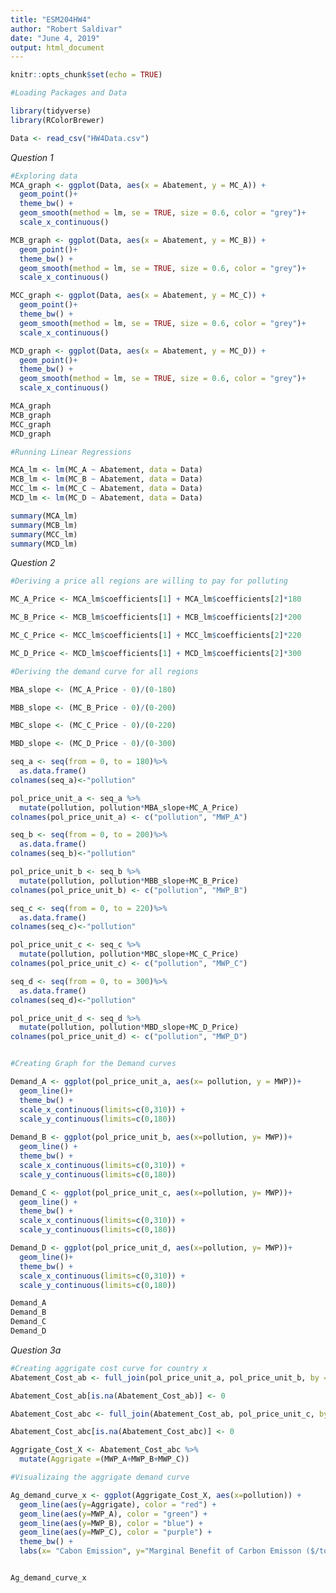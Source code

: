 ```yaml
---
title: "ESM204HW4"
author: "Robert Saldivar"
date: "June 4, 2019"
output: html_document
---
```


```r
knitr::opts_chunk$set(echo = TRUE)
```

```r
#Loading Packages and Data

library(tidyverse)
library(RColorBrewer)

Data <- read_csv("HW4Data.csv")
```

*Question 1*

```r
#Exploring data
MCA_graph <- ggplot(Data, aes(x = Abatement, y = MC_A)) + 
  geom_point()+
  theme_bw() +
  geom_smooth(method = lm, se = TRUE, size = 0.6, color = "grey")+
  scale_x_continuous()

MCB_graph <- ggplot(Data, aes(x = Abatement, y = MC_B)) + 
  geom_point()+
  theme_bw() +
  geom_smooth(method = lm, se = TRUE, size = 0.6, color = "grey")+
  scale_x_continuous()

MCC_graph <- ggplot(Data, aes(x = Abatement, y = MC_C)) + 
  geom_point()+
  theme_bw() +
  geom_smooth(method = lm, se = TRUE, size = 0.6, color = "grey")+
  scale_x_continuous()

MCD_graph <- ggplot(Data, aes(x = Abatement, y = MC_D)) + 
  geom_point()+
  theme_bw() +
  geom_smooth(method = lm, se = TRUE, size = 0.6, color = "grey")+
  scale_x_continuous()

MCA_graph
MCB_graph
MCC_graph
MCD_graph
```

```r
#Running Linear Regressions

MCA_lm <- lm(MC_A ~ Abatement, data = Data)
MCB_lm <- lm(MC_B ~ Abatement, data = Data)
MCC_lm <- lm(MC_C ~ Abatement, data = Data)
MCD_lm <- lm(MC_D ~ Abatement, data = Data)

summary(MCA_lm)
summary(MCB_lm)
summary(MCC_lm)
summary(MCD_lm)
```

*Question 2*

```r
#Deriving a price all regions are willing to pay for polluting

MC_A_Price <- MCA_lm$coefficients[1] + MCA_lm$coefficients[2]*180

MC_B_Price <- MCB_lm$coefficients[1] + MCB_lm$coefficients[2]*200

MC_C_Price <- MCC_lm$coefficients[1] + MCC_lm$coefficients[2]*220

MC_D_Price <- MCD_lm$coefficients[1] + MCD_lm$coefficients[2]*300

```

```r
#Deriving the demand curve for all regions

MBA_slope <- (MC_A_Price - 0)/(0-180)

MBB_slope <- (MC_B_Price - 0)/(0-200)

MBC_slope <- (MC_C_Price - 0)/(0-220)

MBD_slope <- (MC_D_Price - 0)/(0-300)


```

```r
seq_a <- seq(from = 0, to = 180)%>%
  as.data.frame()
colnames(seq_a)<-"pollution"

pol_price_unit_a <- seq_a %>%
  mutate(pollution, pollution*MBA_slope+MC_A_Price)
colnames(pol_price_unit_a) <- c("pollution", "MWP_A")

seq_b <- seq(from = 0, to = 200)%>%
  as.data.frame()
colnames(seq_b)<-"pollution"

pol_price_unit_b <- seq_b %>%
  mutate(pollution, pollution*MBB_slope+MC_B_Price)
colnames(pol_price_unit_b) <- c("pollution", "MWP_B")

seq_c <- seq(from = 0, to = 220)%>%
  as.data.frame()
colnames(seq_c)<-"pollution"

pol_price_unit_c <- seq_c %>%
  mutate(pollution, pollution*MBC_slope+MC_C_Price)
colnames(pol_price_unit_c) <- c("pollution", "MWP_C")

seq_d <- seq(from = 0, to = 300)%>%
  as.data.frame()
colnames(seq_d)<-"pollution"

pol_price_unit_d <- seq_d %>%
  mutate(pollution, pollution*MBD_slope+MC_D_Price)
colnames(pol_price_unit_d) <- c("pollution", "MWP_D")



```

```r
#Creating Graph for the Demand curves

Demand_A <- ggplot(pol_price_unit_a, aes(x= pollution, y = MWP))+
  geom_line()+
  theme_bw() +
  scale_x_continuous(limits=c(0,310)) +
  scale_y_continuous(limits=c(0,180))
  
Demand_B <- ggplot(pol_price_unit_b, aes(x=pollution, y= MWP))+
  geom_line() +
  theme_bw() +
  scale_x_continuous(limits=c(0,310)) +
  scale_y_continuous(limits=c(0,180))

Demand_C <- ggplot(pol_price_unit_c, aes(x=pollution, y= MWP))+
  geom_line() +
  theme_bw() +
  scale_x_continuous(limits=c(0,310)) +
  scale_y_continuous(limits=c(0,180))

Demand_D <- ggplot(pol_price_unit_d, aes(x=pollution, y= MWP))+
  geom_line()+
  theme_bw() +
  scale_x_continuous(limits=c(0,310)) +
  scale_y_continuous(limits=c(0,180))

Demand_A
Demand_B
Demand_C
Demand_D
```

*Question 3a*

```r
#Creating aggrigate cost curve for country x
Abatement_Cost_ab <- full_join(pol_price_unit_a, pol_price_unit_b, by ="pollution")

Abatement_Cost_ab[is.na(Abatement_Cost_ab)] <- 0

Abatement_Cost_abc <- full_join(Abatement_Cost_ab, pol_price_unit_c, by = "pollution") 

Abatement_Cost_abc[is.na(Abatement_Cost_abc)] <- 0

Aggrigate_Cost_X <- Abatement_Cost_abc %>%
  mutate(Aggrigate =(MWP_A+MWP_B+MWP_C))

```

```r
#Visualizaing the aggrigate demand curve

Ag_demand_curve_x <- ggplot(Aggrigate_Cost_X, aes(x=pollution)) +
  geom_line(aes(y=Aggrigate), color = "red") +
  geom_line(aes(y=MWP_A), color = "green") +
  geom_line(aes(y=MWP_B), color = "blue") +
  geom_line(aes(y=MWP_C), color = "purple") +
  theme_bw() +
  labs(x= "Cabon Emission", y="Marginal Benefit of Carbon Emisson ($/ton)")


Ag_demand_curve_x
```

